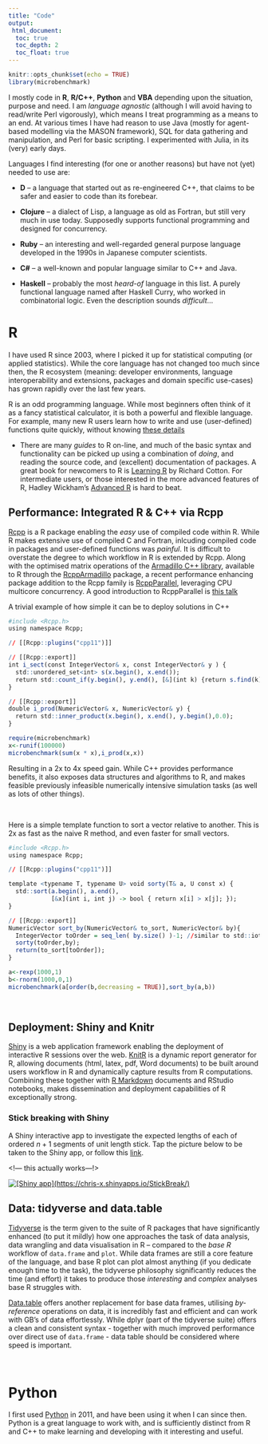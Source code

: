 ```yaml
---
title: "Code"
output:
 html_document:
  toc: true
  toc_depth: 2
  toc_float: true
---
```


```r
knitr::opts_chunk$set(echo = TRUE)
library(microbenchmark)
```
I mostly code in __R__, __R/C++__, __Python__ and __VBA__ depending upon the situation, purpose and need. I am  *language agnostic* (although I will avoid having to read/write Perl vigorously), which means I treat programming as a means to an end. At various times I have had reason to use Java (mostly for agent-based modelling via the MASON framework), SQL for data gathering and manipulation, and Perl for basic scripting. I experimented with Julia, in its (very) early days. 

Languages I find interesting (for one or another reasons) but have not (yet) needed to use are:

* __D__ -- a language that started out as re-engineered C++, that claims to be safer and easier to code than its forebear.

* __Clojure__ -- a dialect of Lisp, a language as old as Fortran, but still very much in use today. Supposedly supports functional programming and designed for concurrency.

* __Ruby__ -- an interesting and well-regarded general purpose language developed in the 1990s in Japanese computer scientists.

* __C#__ -- a well-known and popular language similar to C++ and Java.

* __Haskell__ -- probably the most *heard-of* language in this list. A purely functional language named after Haskell Curry, who worked in combinatorial logic. Even the description sounds *difficult*...

# R

I have used R since 2003, where I picked it up for statistical computing (or applied statistics). While the core language has not changed too much since then, the R ecosystem (meaning: developer environments, language interoperability and extensions, packages and domain specific use-cases) has grown rapidly over the last few years.

R is an odd programming language. While most beginners often think of it as a fancy statistical calculator, it is both a powerful and flexible language. For example, many new R users learn how to write and use (user-defined) functions quite quickly, without knowing [these details](https://kevinushey.github.io/blog/2015/11/22/what-is-a-function/)

* There are many *guides* to R on-line, and much of the basic syntax and functionality can be picked up using a combination of *doing*, and reading the source code, and (excellent) documentation of packages. A great book for newcomers to R is [Learning R](https://www.amazon.co.uk/Learning-R-Richard-Cotton/dp/1449357105/ref=sr_1_2?s=books&ie=UTF8&qid=1488064624&sr=1-2) by Richard Cotton. For intermediate users, or those interested in the more advanced features of R, Hadley Wickham's [Advanced R](http://adv-r.had.co.nz/) is hard to beat. 

## Performance: Integrated R & C++ via Rcpp

[Rcpp](http://dirk.eddelbuettel.com/code/rcpp.html) is a R package enabling the *easy* use of compiled code within R. While R makes extensive use of compiled C and Fortran, inlcuding compiled code in packages and user-defined functions was *painful*. It is difficult to overstate the degree to which workflow in R is extended by Rcpp. Along with the optimised matrix operations of the [Armadillo C++ library](http://arma.sourceforge.net/), available to R through the [RcppArmadillo](http://dirk.eddelbuettel.com/code/rcpp.armadillo.html) package, a recent performance enhancing package addition to the Rcpp family is [RcppParallel](https://rcppcore.github.io/RcppParallel/), leveraging CPU multicore concurrency. A good introduction to RcppParallel is [this talk](https://www.rstudio.com/resources/webinars/rcppparallel-a-toolkit-for-portable-high-performance-algorithms/)

A trivial example of how simple it can be to deploy solutions in C++ 
```r
#include <Rcpp.h>
using namespace Rcpp;

// [[Rcpp::plugins("cpp11")]]

// [[Rcpp::export]]
int i_sect(const IntegerVector& x, const IntegerVector& y ) {
  std::unordered_set<int> s(x.begin(), x.end());
  return std::count_if(y.begin(), y.end(), [&](int k) {return s.find(k) != s.end();});
}

// [[Rcpp::export]]
double i_prod(NumericVector& x, NumericVector& y) {
  return std::inner_product(x.begin(), x.end(), y.begin(),0.0);
}
```


```r
require(microbenchmark)
x<-runif(100000)
microbenchmark(sum(x * x),i_prod(x,x))
```
Resulting in a 2x to 4x speed gain. While C++ provides performance benefits, it also exposes data structures and algorithms to R, and makes feasible previously infeasible numerically intensive simulation tasks (as well as lots of other things).

<br>

Here is a simple template function to sort a vector relative to another. This is 2x as fast as the naive R method, and even faster for small vectors.
```r
#include <Rcpp.h>
using namespace Rcpp;

// [[Rcpp::plugins("cpp11")]]

template <typename T, typename U> void sorty(T& a, U const x) {
  std::sort(a.begin(), a.end(),
            [&x](int i, int j) -> bool { return x[i] > x[j]; });
}

// [[Rcpp::export]]
NumericVector sort_by(NumericVector& to_sort, NumericVector& by){
  IntegerVector toOrder = seq_len( by.size() )-1; //similar to std::iota, gives {0,1,2,..,by.size()-1}
  sorty(toOrder,by);
  return(to_sort[toOrder]);
}
```

```r
a<-rexp(1000,1)
b<-rnorm(1000,0,1)
microbenchmark(a[order(b,decreasing = TRUE)],sort_by(a,b))
```
<br>

## Deployment: Shiny and Knitr

[Shiny](https://shiny.rstudio.com/) is a web application framework enabling the deployment of interactive R sessions over the web. [KnitR](https://yihui.name/knitr/) is a dynamic report generator for R, allowing documents (html, latex, pdf, Word documents) to be built around users workflow in R and dynamically capture results from R computations. Combining these together with [R Markdown](http://rmarkdown.rstudio.com/index.html) documents and RStudio notebooks, makes dissemination and deployment capabilities of R exceptionally strong.

### Stick breaking with Shiny

A Shiny interactive app to investigate the expected lengths of each of ordered $n+1$ segments of unit length stick. Tap the picture below to be taken to the Shiny app, or follow this [link](https://chris-x.shinyapps.io/StickBreak/).

<!--- this actually works---!>
<!-- <iframe src="https://chris-x.shinyapps.io/StickBreak/" style="border: none; width: 440px; height: 600px"></iframe> -->


[![[Shiny app](https://chris-x.shinyapps.io/StickBreak/)](images/stick_io.jpg)](https://chris-x.shinyapps.io/StickBreak/)

## Data: tidyverse and data.table

[Tidyverse](https://blog.rstudio.org/2016/09/15/tidyverse-1-0-0/) is the term given to the suite of R packages that have significantly enhanced (to put it mildly) how one approaches the task of data analysis, data wrangling and data visualisation in R -- compared to the *base R* workflow of `data.frame` and `plot`. While data frames are still a core feature of the language, and base R plot can plot almost anything (if you dedicate enough time to the task), the tidyverse philosophy significantly reduces the time (and effort) it takes to produce those *interesting* and *complex* analyses base R struggles with.

[Data.table](https://github.com/Rdatatable/data.table/wiki) offers another replacement for base data frames, utilising *by-reference* operations on data, it is incredibly fast and efficient and can work with GB's of data effortlessly. While dplyr (part of the tidyverse suite) offers a clean and consistent syntax - together with much improved performance over direct use of `data.frame` - data table should be considered where speed is important.

<br>

# Python

I first used [Python](https://www.python.org/) in 2011, and have been using it when I can since then. Python is a great language to work with, and is sufficiently distinct from R and C++ to make learning and developing with it interesting and useful. 